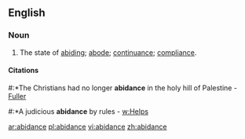 ==English==

===Noun===
{{en-noun}}

# The state of [[abiding]]; [[abode]]; [[continuance]]; [[compliance]].

====Citations====
#:*The Christians had no longer '''abidance''' in the holy hill of Palestine - [[Fuller]] <!-- Same as below -->
#:*A judicious '''abidance''' by rules - [[w:Helps]] <!-- Author? If so who? -->
{{attention|en}}

[[ar:abidance]]
[[pl:abidance]]
[[vi:abidance]]
[[zh:abidance]]